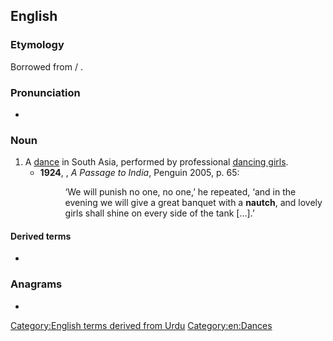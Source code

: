 ==English==
{{wikipedia}}

===Etymology===
Borrowed from {{bor|en|inc-hnd}} {{m|hi|नाच|tr=-}} / {{m|ur|ناچ|tr=nāc}}.

===Pronunciation===
* {{IPA|en|/nɔːtʃ/}}

===Noun===
{{en-noun}}

# A [[dance]] in South Asia, performed by professional [[dancing girls]]. {{defdate|from 18th c.}}
#*'''1924''', {{w|EM Forster}}, ''A Passage to India'', Penguin 2005, p. 65:
#*:‘We will punish no one, no one,’ he repeated, ‘and in the evening we will give a great banquet with a '''nautch''', and lovely girls shall shine on every side of the tank […].’

====Derived terms====
* {{l|en|nautch girl}}

===Anagrams===
* {{anagrams|en|a=achntu|chaunt}}

[[Category:English terms derived from Urdu]]
[[Category:en:Dances]]